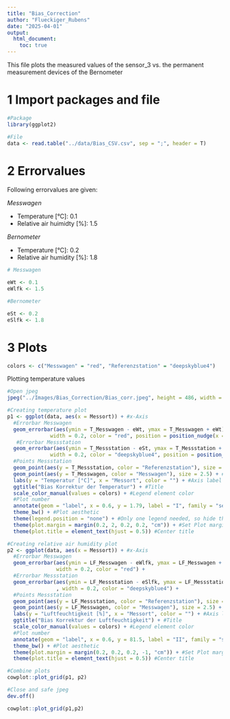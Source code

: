 ```yaml
---
title: "Bias_Correction"
author: "Flueckiger_Rubens"
date: "2025-04-01"
output: 
  html_document:
    toc: true
---
```


This file plots the measured values of the sensor_3 vs. the permanent measurement devices of the Bernometer

# 1 Import packages and file

```r
#Package
library(ggplot2)

#File
data <- read.table("../data/Bias_CSV.csv", sep = ";", header = T)
```

# 2 Errorvalues

Following errorvalues are given:

*Messwagen*

-   Temperature [°C]: 0.1
-   Relative air huimidty [%]: 1.5

*Bernometer*

-   Temperature [°C]: 0.2
-   Relative air humidity [%]: 1.8

```r
# Messwagen

eWt <- 0.1
eWlfk <- 1.5

#Bernometer

eSt <- 0.2
eSlfk <- 1.8
```

# 3 Plots

```r
colors <- c("Messwagen" = "red", "Referenzstation" = "deepskyblue4")
```

Plotting temperature values

```r
#Open jpeg
jpeg("../Images/Bias_Correction/Bias_corr.jpeg", height = 486, width = 1200, res = 108)

#Creating temperature plot
p1 <- ggplot(data, aes(x = Messort)) + #x-Axis
  #Errorbar Messwagen
  geom_errorbar(aes(ymin = T_Messwagen - eWt, ymax = T_Messwagen + eWt), 
              width = 0.2, color = "red", position = position_nudge(x = 0.02)) +
   #Errorbar Messstation
  geom_errorbar(aes(ymin = T_Messstation - eSt, ymax = T_Messstation + eSt),
              width = 0.2, color = "deepskyblue4", position = position_nudge(x = -0.02)) +
  #Points Messstation
  geom_point(aes(y = T_Messstation, color = "Referenzstation"), size = 2.5) + 
  geom_point(aes(y = T_Messwagen, color = "Messwagen"), size = 2.5) + #Points Messwagen
  labs(y = "Temperatur [°C]", x = "Messort", color = "") + #Axis label & Legend
  ggtitle("Bias Korrektur der Temperatur") + #Title
  scale_color_manual(values = colors) + #Legend element color
  #Plot number
  annotate(geom = "label", x = 0.6, y = 1.79, label = "I", family = "serif", size = 6) + 
  theme_bw() + #Plot aesthetic
  theme(legend.position = "none") + #Only one legend needed, so hide this
  theme(plot.margin = margin(0.2, 2, 0.2, 0.2, "cm")) + #Set Plot margins
  theme(plot.title = element_text(hjust = 0.5)) #Center title

#Creating relative air humidity plot
p2 <- ggplot(data, aes(x = Messort)) + #x-Axis
  #Errorbar Messwagen
  geom_errorbar(aes(ymin = LF_Messwagen - eWlfk, ymax = LF_Messwagen + eWlfk),
                width = 0.2, color = "red") +
  #Errorbar Messstation
  geom_errorbar(aes(ymin = LF_Messstation - eSlfk, ymax = LF_Messstation + eSlfk)
                , width = 0.2, color = "deepskyblue4") +
  #Points Messstation
  geom_point(aes(y = LF_Messstation, color = "Referenzstation"), size = 2.5) + 
  geom_point(aes(y = LF_Messwagen, color = "Messwagen"), size = 2.5) + #Points Messwagen
  labs(y = "Luftfeuchtigkeit [%]", x = "Messort", color = "") + #Axis label & Legend
  ggtitle("Bias Korrektur der Luftfeuchtigkeit") + #Title
  scale_color_manual(values = colors) + #Legend element color
  #Plot number
  annotate(geom = "label", x = 0.6, y = 81.5, label = "II", family = "serif", size = 6) +
  theme_bw() + #Plot aesthetic
  theme(plot.margin = margin(0.2, 0.2, 0.2, -1, "cm")) + #Set Plot margins
  theme(plot.title = element_text(hjust = 0.5)) #Center title

#Combine plots
cowplot::plot_grid(p1, p2)

#Close and safe jpeg
dev.off()
```

```r
cowplot::plot_grid(p1,p2)
```


